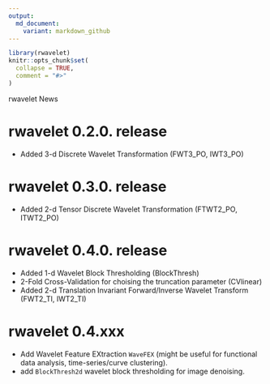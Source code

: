 ```yaml
---
output:
  md_document:
    variant: markdown_github
---
```

```r
library(rwavelet)
knitr::opts_chunk$set(
  collapse = TRUE,
  comment = "#>"
)
```

rwavelet News

# rwavelet 0.2.0. release
* Added 3-d Discrete Wavelet Transformation (FWT3_PO, IWT3_PO)

# rwavelet 0.3.0. release
* Added 2-d Tensor Discrete Wavelet Transformation (FTWT2_PO, ITWT2_PO)

# rwavelet 0.4.0. release
* Added 1-d Wavelet Block Thresholding (BlockThresh)
* 2-Fold Cross-Validation for choising the truncation parameter (CVlinear)
* Added 2-d Translation Invariant Forward/Inverse Wavelet Transform (FWT2_TI, IWT2_TI)

# rwavelet 0.4.xxx
* Add Wavelet Feature EXtraction `WaveFEX` (might be useful for functional data analysis, time-series/curve clustering).
* add `BlockThresh2d` wavelet block thresholding for image denoising.
